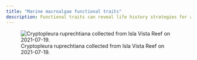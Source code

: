 ```yaml
---
title: "Marine macroalgae functional traits"
description: Functional traits can reveal life history strategies for algal species in the Santa Barbara Coastal Long Term Ecological Research Site.
---
```


![Cryptopleura ruprechtiana collected from Isla Vista Reef on 2021-07-19.](research_traits.jpg){fig-alt="Scan of Cryptopleura ruprechtiana, a marine macroalgae, on a white background. There is a ruler on the left for scale, and the sample tag is in the bottom left corner."}
